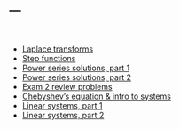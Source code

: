 ---
---

<br>

- [Laplace transforms](notes/LaplaceTransforms.pdf) 
- [Step functions](notes/step-functions.pdf) 
- [Power series solutions, part 1](notes/powerseries1.pdf) 
- [Power series solutions, part 2](notes/powerseries2.pdf) 
- [Exam 2 review problems](notes/exam2review.pdf) 
- [Chebyshev's equation & intro to systems](notes/chebyshev-systems.pdf) 
- [Linear systems, part 1](notes/linearsystems1.pdf) 
- [Linear systems, part 2](notes/linearsystems2.pdf) 
